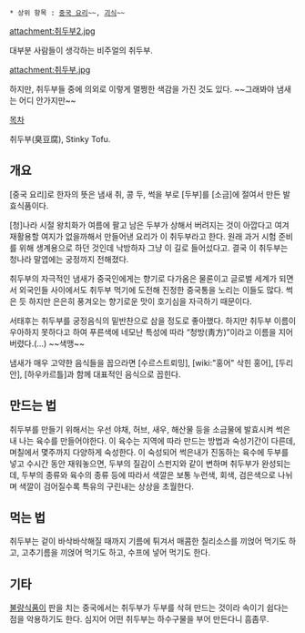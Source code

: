  * 상위 항목 : [[중국 요리]]~~, [[괴식]]~~

attachment:취두부2.jpg

대부분 사람들이 생각하는 비주얼의 취두부.

attachment:취두부.jpg

하지만, 취두부들 중에 의외로 이렇게 멀쩡한 색감을 가진 것도 있다. ~~그래봐야 냄새는 어디 안가지만~~

[[목차]]

취두부(臭豆腐), Stinky Tofu.

== 개요 ==
[중국 요리]로 한자의 뜻은 냄새 취, 콩 두, 썩을 부로 [두부]를 [소금]에 절여서 만든 발효식품이다.

[청]나라 시절 왕치화가 여름에 팔고 남은 두부가 상해서 버려지는 것이 아깝다고 여겨 재활용할 여지가 없을까해서 만들어낸 요리가 이 취두부라고 한다. 원래 과거 시험 준비를 위해 생계용으로 하던 것인데 낙방하자 그냥 이 길로 들어섰다고. 결국 이 취두부는 청나라 말엽에는 궁정까지 전해졌다. 

취두부의 자극적인 냄새가 중국인에게는 향기로 다가옴은 물론이고 글로벌 세계가 되면서 외국인들 사이에서도 취두부 먹기에 도전해 진정한 중국통을 노리는 이들도 많다. 썩은 듯 하지만 은은히 풍겨오는 향기로운 맛이 호기심을 자극하기 때문이다. 

서태후는 취두부를 궁정음식의 밑반찬으로 삼을 정도로 좋아했다. 하지만 취두부 이름이 우아하지 못하다고 하여 푸른색에 네모난 특성에 따라 “청방(靑方)”이라고 이름을 지어버렸다.(...) ~~색맹~~
 
냄새가 매우 고약한 음식들을 꼽으라면 [수르스트뢰밍], [wiki:"홍어" 삭힌 홍어], [두리안], [하우카르틀]과 함께 대표적인 음식으로 꼽힌다.

== 만드는 법 ==
취두부를 만들기 위해서는 우선 야채, 허브, 새우, 해산물 등을 소금물에 발효시켜 썩은 내 나는 육수를 만들어야한다.  이 육수는 지역에 따라 만드는 방법과 숙성기간이 다른데, 며칠에서 몇주까지 다양하게 숙성한다.  이 숙성되어 썩은내가 진동하는 육수에 두부를 넣고 수시간 동안 재워놓으면, 두부의 질감이 스펀지와 같이 변하며 취두부가 완성되는데, 두부의 종류와 육수의 종류 등에 따라서 색깔은 보통 누런색, 회색, 검은색으로 나뉘며 색깔이 검어질수록 특유의 구린내는 상상을 초월한다.

== 먹는 법 ==
취두부는 겉이 바삭바삭해질 때까지 기름에 튀겨서 매콤한 칠리소스를 끼얹어 먹기도 하고, 고추기름을 끼얹어 먹기도 하고, 수프에 넣어 먹기도 한다.

== 기타 ==
[[불량식품]]이 판을 치는 중국에서는 취두부가 두부를 삭혀 만드는 것이라 속이기 쉽다는 점을 악용하기도 한다. 심지어 어떤 취두부는 하수구물을 부어 만든다니 흠좀무.

